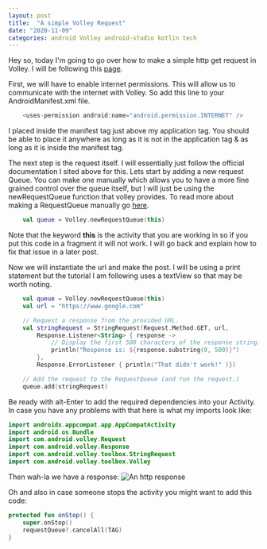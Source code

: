 ```yaml
---
layout: post
title:  "A simple Volley Request"
date: "2020-11-09"
categories: android Volley android-studio kotlin tech
---
```


Hey so, today I'm going to go over how to make a simple http get request in Volley. I will be following this [page](https://developer.android.com/training/volley/simple).

First, we will have to enable internet permissions. This will allow us to communicate with the internet with Volley. So add this line to your AndroidManifest.xml file.

```kotlin
    <uses-permission android:name="android.permission.INTERNET" />
```

I placed inside the manifest tag just above my application tag. You should be able to place it anywhere as long as it is not in the application tag & as long as it is inside the manifest tag.

The next step is the request itself. I will essentially just follow the official documentation I sited above for this. Lets start by adding a new request Queue. You can make one manually which allows you to have a more fine grained control over the queue itself, but I will just be using the newRequestQueue function that volley provides. To read more about making a RequestQueue manually go [here](https://developer.android.com/training/volley/requestqueue).

```kotlin
    val queue = Volley.newRequestQueue(this)
```

Note that the keyword **this** is the activity that you are working in so if you put this code in a fragment it will not work. I will go back and explain how to fix that issue in a later post.

Now we will instantiate the url and make the post. I will be using a print statement but the tutorial I am following uses a textView so that may be worth noting.

```kotlin
    val queue = Volley.newRequestQueue(this)
    val url = "https://www.google.com"

    // Request a response from the provided URL.
    val stringRequest = StringRequest(Request.Method.GET, url,
        Response.Listener<String> { response ->
            // Display the first 500 characters of the response string.
            println("Response is: ${response.substring(0, 500)}")
        },
        Response.ErrorListener { println("That didn't work!" )})

    // Add the request to the RequestQueue (and run the request.)
    queue.add(stringRequest)
```

Be ready with alt-Enter to add the required dependencies into your Activity. In case you have any problems with that here is what my imports look like:
```kotlin
import androidx.appcompat.app.AppCompatActivity
import android.os.Bundle
import com.android.volley.Request
import com.android.volley.Response
import com.android.volley.toolbox.StringRequest
import com.android.volley.toolbox.Volley
```

Then wah-la we have a response:
![An http response](/assets/2020-11-10-SimpleGet/Response.png)

Oh and also in case someone stops the activity you might want to add this code:
```kotlin
protected fun onStop() {
    super.onStop()
    requestQueue?.cancelAll(TAG)
}
```
